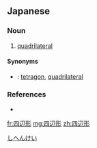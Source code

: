 ==Japanese==
{{ja-kanjitab|し|へん|けい|yomi=on}}

===Noun===
{{ja-noun|しへんけい}}

# {{lb|ja|geometry}} [[quadrilateral]]

====Synonyms====
* {{qualifier|more common}} {{ja-r|四角形|しかっけい}}: [[tetragon]], [[quadrilateral]]

===References===
* {{R:Kojien}}

[[Category:ja:Geometry|しへんけい]]

[[fr:四辺形]]
[[mg:四辺形]]
[[zh:四辺形]]